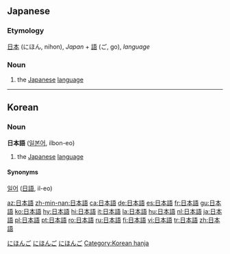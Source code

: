 ==Japanese==
{{ja-kanjitab|[[日]] [[本]] [[語]]}}

===Etymology===
[[日本]] (にほん, nihon), ''Japan'' + [[語]] (ご, go), ''language''

===Noun===
{{ja-noun|k|hira=にほんご|rom=nihongo}}

# the [[Japanese]] [[language]]

[[Category:1000 Japanese basic words|にほんご]]
[[Category:Japanese language|にほんご]]
[[Category:ja:Languages|にほんご]]

----

==Korean==

===Noun===
'''日本語''' ([[일본어]], ilbon-eo)

# the [[Japanese]] [[language]]

====Synonyms====
[[일어]] ([[日語]], il-eo)

[[Category:Korean hanja]]

[[az:日本語]]
[[zh-min-nan:日本語]]
[[ca:日本語]]
[[de:日本語]]
[[es:日本語]]
[[fr:日本語]]
[[gu:日本語]]
[[ko:日本語]]
[[hy:日本語]]
[[hi:日本語]]
[[it:日本語]]
[[la:日本語]]
[[hu:日本語]]
[[nl:日本語]]
[[ja:日本語]]
[[pl:日本語]]
[[pt:日本語]]
[[ro:日本語]]
[[ru:日本語]]
[[fi:日本語]]
[[vi:日本語]]
[[tr:日本語]]
[[zh:日本語]]